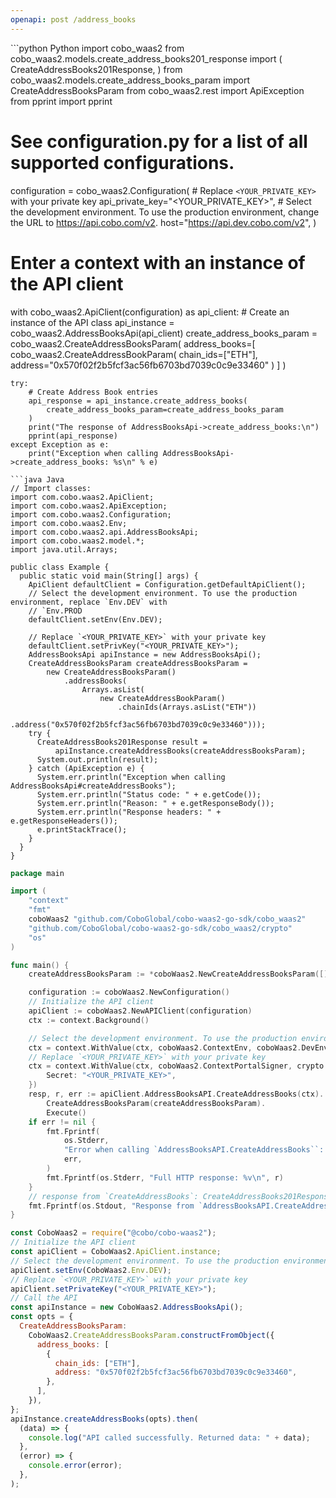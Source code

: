```yaml
---
openapi: post /address_books
---
```


<RequestExample>
```python Python
import cobo_waas2
from cobo_waas2.models.create_address_books201_response import (
    CreateAddressBooks201Response,
)
from cobo_waas2.models.create_address_books_param import CreateAddressBooksParam
from cobo_waas2.rest import ApiException
from pprint import pprint

# See configuration.py for a list of all supported configurations.
configuration = cobo_waas2.Configuration(
    # Replace `<YOUR_PRIVATE_KEY>` with your private key
    api_private_key="<YOUR_PRIVATE_KEY>",
    # Select the development environment. To use the production environment, change the URL to https://api.cobo.com/v2.
    host="https://api.dev.cobo.com/v2",
)
# Enter a context with an instance of the API client
with cobo_waas2.ApiClient(configuration) as api_client:
    # Create an instance of the API class
    api_instance = cobo_waas2.AddressBooksApi(api_client)
    create_address_books_param = cobo_waas2.CreateAddressBooksParam(
        address_books=[
            cobo_waas2.CreateAddressBookParam(
                chain_ids=["ETH"], address="0x570f02f2b5fcf3ac56fb6703bd7039c0c9e33460"
            )
        ]
    )

    try:
        # Create Address Book entries
        api_response = api_instance.create_address_books(
            create_address_books_param=create_address_books_param
        )
        print("The response of AddressBooksApi->create_address_books:\n")
        pprint(api_response)
    except Exception as e:
        print("Exception when calling AddressBooksApi->create_address_books: %s\n" % e)

```
```java Java
// Import classes:
import com.cobo.waas2.ApiClient;
import com.cobo.waas2.ApiException;
import com.cobo.waas2.Configuration;
import com.cobo.waas2.Env;
import com.cobo.waas2.api.AddressBooksApi;
import com.cobo.waas2.model.*;
import java.util.Arrays;

public class Example {
  public static void main(String[] args) {
    ApiClient defaultClient = Configuration.getDefaultApiClient();
    // Select the development environment. To use the production environment, replace `Env.DEV` with
    // `Env.PROD
    defaultClient.setEnv(Env.DEV);

    // Replace `<YOUR_PRIVATE_KEY>` with your private key
    defaultClient.setPrivKey("<YOUR_PRIVATE_KEY>");
    AddressBooksApi apiInstance = new AddressBooksApi();
    CreateAddressBooksParam createAddressBooksParam =
        new CreateAddressBooksParam()
            .addressBooks(
                Arrays.asList(
                    new CreateAddressBookParam()
                        .chainIds(Arrays.asList("ETH"))
                        .address("0x570f02f2b5fcf3ac56fb6703bd7039c0c9e33460")));
    try {
      CreateAddressBooks201Response result =
          apiInstance.createAddressBooks(createAddressBooksParam);
      System.out.println(result);
    } catch (ApiException e) {
      System.err.println("Exception when calling AddressBooksApi#createAddressBooks");
      System.err.println("Status code: " + e.getCode());
      System.err.println("Reason: " + e.getResponseBody());
      System.err.println("Response headers: " + e.getResponseHeaders());
      e.printStackTrace();
    }
  }
}

```
```go Go
package main

import (
	"context"
	"fmt"
	coboWaas2 "github.com/CoboGlobal/cobo-waas2-go-sdk/cobo_waas2"
	"github.com/CoboGlobal/cobo-waas2-go-sdk/cobo_waas2/crypto"
	"os"
)

func main() {
	createAddressBooksParam := *coboWaas2.NewCreateAddressBooksParam([]coboWaas2.CreateAddressBookParam{*coboWaas2.NewCreateAddressBookParam([]string{"ETH"}, "0x570f02f2b5fcf3ac56fb6703bd7039c0c9e33460")})

	configuration := coboWaas2.NewConfiguration()
	// Initialize the API client
	apiClient := coboWaas2.NewAPIClient(configuration)
	ctx := context.Background()

	// Select the development environment. To use the production environment, replace coboWaas2.DevEnv with coboWaas2.ProdEnv
	ctx = context.WithValue(ctx, coboWaas2.ContextEnv, coboWaas2.DevEnv)
	// Replace `<YOUR_PRIVATE_KEY>` with your private key
	ctx = context.WithValue(ctx, coboWaas2.ContextPortalSigner, crypto.Ed25519Signer{
		Secret: "<YOUR_PRIVATE_KEY>",
	})
	resp, r, err := apiClient.AddressBooksAPI.CreateAddressBooks(ctx).
		CreateAddressBooksParam(createAddressBooksParam).
		Execute()
	if err != nil {
		fmt.Fprintf(
			os.Stderr,
			"Error when calling `AddressBooksAPI.CreateAddressBooks``: %v\n",
			err,
		)
		fmt.Fprintf(os.Stderr, "Full HTTP response: %v\n", r)
	}
	// response from `CreateAddressBooks`: CreateAddressBooks201Response
	fmt.Fprintf(os.Stdout, "Response from `AddressBooksAPI.CreateAddressBooks`: %v\n", resp)
}

```
```javascript JavaScript
const CoboWaas2 = require("@cobo/cobo-waas2");
// Initialize the API client
const apiClient = CoboWaas2.ApiClient.instance;
// Select the development environment. To use the production environment, replace `Env.DEV` with `Env.PROD`
apiClient.setEnv(CoboWaas2.Env.DEV);
// Replace `<YOUR_PRIVATE_KEY>` with your private key
apiClient.setPrivateKey("<YOUR_PRIVATE_KEY>");
// Call the API
const apiInstance = new CoboWaas2.AddressBooksApi();
const opts = {
  CreateAddressBooksParam:
    CoboWaas2.CreateAddressBooksParam.constructFromObject({
      address_books: [
        {
          chain_ids: ["ETH"],
          address: "0x570f02f2b5fcf3ac56fb6703bd7039c0c9e33460",
        },
      ],
    }),
};
apiInstance.createAddressBooks(opts).then(
  (data) => {
    console.log("API called successfully. Returned data: " + data);
  },
  (error) => {
    console.error(error);
  },
);

```
</RequestExample>
